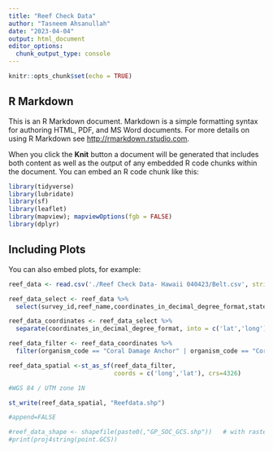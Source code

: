 ```yaml
---
title: "Reef Check Data"
author: "Tasneem Ahsanullah"
date: "2023-04-04"
output: html_document
editor_options: 
  chunk_output_type: console
---
```


```r
knitr::opts_chunk$set(echo = TRUE)
```

## R Markdown

This is an R Markdown document. Markdown is a simple formatting syntax for authoring HTML, PDF, and MS Word documents. For more details on using R Markdown see <http://rmarkdown.rstudio.com>.

When you click the **Knit** button a document will be generated that includes both content as well as the output of any embedded R code chunks within the document. You can embed an R code chunk like this:

```r
library(tidyverse)
library(lubridate)
library(sf)
library(leaflet)
library(mapview); mapviewOptions(fgb = FALSE)
library(dplyr)


```

## Including Plots

You can also embed plots, for example:

```r
reef_data <- read.csv('./Reef Check Data- Hawaii 040423/Belt.csv', stringsAsFactors = TRUE)
```

```r
reef_data_select <- reef_data %>% 
  select(survey_id,reef_name,coordinates_in_decimal_degree_format,state_province_island,city_town,year,date,organism_code,s1..0.20m.,s2..25.45m.,s3..50.70m.,s4..75.95m.)
```

```r
reef_data_coordinates <- reef_data_select %>% 
  separate(coordinates_in_decimal_degree_format, into = c('lat','long'), sep=", ")
```

```r
reef_data_filter <- reef_data_coordinates %>% 
  filter(organism_code == "Coral Damage Anchor" | organism_code == "Coral Damage Dynamite" | organism_code == "Coral Damage Other" | organism_code == "Trash Fish Nets" | organism_code == "Trash General" | organism_code == "Bleaching (% Of Population)" | organism_code == "Bleaching (% Of Colony)")
```

```r
reef_data_spatial <-st_as_sf(reef_data_filter, 
                             coords = c('long','lat'), crs=4326) 

#WGS 84 / UTM zone 1N
```

```r
st_write(reef_data_spatial, "Reefdata.shp") 

#append=FALSE

#reef_data_shape <- shapefile(paste0(,"GP_SOC_GCS.shp"))   # with raster
#print(proj4string(point.GCS))  
```

